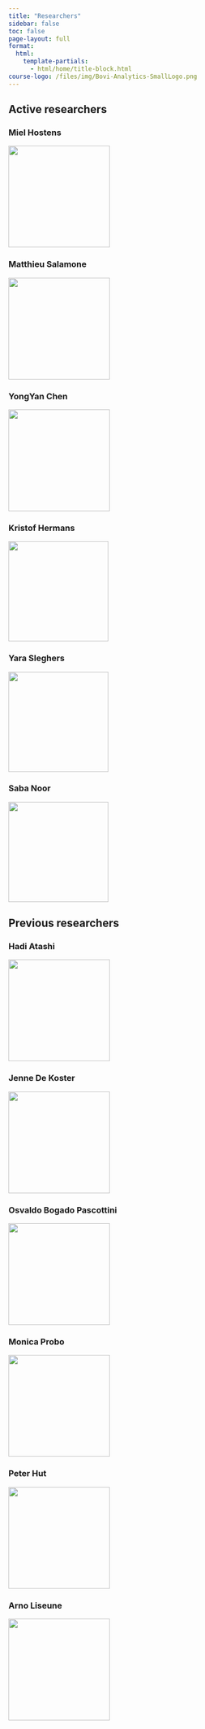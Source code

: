 ```yaml
---
title: "Researchers"
sidebar: false
toc: false
page-layout: full
format:
  html:
    template-partials:
      - html/home/title-block.html
course-logo: /files/img/Bovi-Analytics-SmallLogo.png
---
```


::: home
## Active researchers

::: {.grid .active-researchers}
::: {.g-col-12 .g-col-sm-6 .g-col-md-4 .miel-hostens}
### Miel Hostens

[![](/files/img/researchers/MielHostens.png){fig-align="left" width="200"}](miel-hostens.html)
:::

::: {.g-col-12 .g-col-sm-6 .g-col-md-4 .matthieu-salamone}
### Matthieu Salamone

![](/files/img/researchers/MatthieuSalamone.png){width="200"}
:::

::: {.g-col-12 .g-col-md-4 .yongyan-chen}
### YongYan Chen

[![](/files/img/researchers/YongyanChen.png){fig-align="left" width="200"}](yongyan-chen.html)
:::

::: {.g-col-12 .g-col-md-4 .kristof-hermans}
### Kristof Hermans

![](/files/img/researchers/KristofHermans.png){width="197"}
:::

::: {.g-col-12 .g-col-md-4 .yara-sleghers}
### Yara Sleghers

![](/files/img/researchers/YaraSleghers.png){width="197"}
:::

::: {.g-col-12 .g-col-md-4 .yara-sleghers}
### Saba Noor

![](/files/img/researchers/SabaNoor.png){width="197"}
:::
:::

## Previous researchers

::: {.grid .past-researchers}
::: {.g-col-12 .g-col-sm-6 .g-col-md-4 .hadi-atashi}
### Hadi Atashi

![](/files/img/researchers/HadiAtashi.png){width="200"}
:::

::: {.g-col-12 .g-col-sm-6 .g-col-md-4 .jenne-de-koster}
### Jenne De Koster

![](/files/img/researchers/JenneDeKoster.png){width="200"}
:::

::: {.g-col-12 .g-col-md-4 .osvaldo-bogado-pascottini}
### Osvaldo Bogado Pascottini

![](/files/img/researchers/OsvaldoBogadoPascottini.png){width="200"}
:::

::: {.g-col-12 .g-col-md-4 .monica-probo}
### Monica Probo

![](/files/img/researchers/MonicaProbo.png){width="200"}
:::

::: {.g-col-12 .g-col-md-4 .peter-hut}
### Peter Hut

![](/files/img/researchers/PeterHut.png){width="200"}
:::

::: {.g-col-12 .g-col-md-4 .arno-liseune}
### Arno Liseune

![](/files/img/researchers/ArnoLiseune.png){width="200"}
:::
:::
:::

